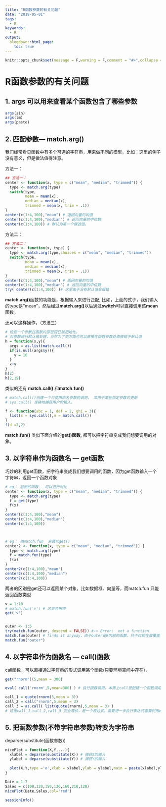 ```yaml
---
title: "R函数参数的有关问题"
date: "2019-05-01"
tags:
  - R
keywords:
  - R
output:
  blogdown::html_page:
    toc: true
---
```


```r
knitr::opts_chunk$set(message = F,warning = F,comment = "#>",collapse = TRUE)
```

# R函数参数的有关问题

##  1. args 可以用来查看某个函数包含了哪些参数

```r
args(sin)
args(lm)
args(paste)
```

## 2. 匹配参数--- match.arg()

我们经常看见函数中有多个可选的字符串，用来做不同的模型，比如：这里的例子没有意义，但是做法值得注意。

方法一：

```r
## 方法一：
center <- function(x, type = c("mean", "median", "trimmed")) {
  type <- match.arg(type)
  switch(type,
         mean = mean(x),
         median = median(x),
         trimmed = mean(x, trim = .1))
}
center(c(1:4,100),"mean") # 返回向量的均值
center(c(1:4,100),"median") # 返回向量的中位数
center(c(1:4,100)) # 默认为第一个候选值，
```

方法二：

```r
## 方法二：
center <- function(x, type) {
  type <- match.arg(type,choices = c("mean", "median", "trimmed"))
  switch(type,
         mean = mean(x),
         median = median(x),
         trimmed = mean(x, trim = .1))
}
center(c(1:4,100),"mean") # 返回向量的均值
center(c(1:4,100),"median") # 返回向量的中位数
try( center(c(1:4,100)) )# 这里由于没有默认值会报错


```

**match.arg()**函数的功能是，根据输入来进行匹配, 比如，上面的式子，我们输入的type是"mean"，然后经过**match.arg()**以后通过**switch**可以直接调用该**mean**函数。

还可以这样操作，（方法三）

```r
# 检查一个参数在函数内部是否已被初始化。
# 对参数进行默认值处理，当然为了更方面也可以直接在函数参数处直接赋予默认值
h = function(x,y){
  args = as.list(match.call())
  if(is.null(args$y)){
    y = 10
  }
  x+y
}
h(2)
h(2,19)
```

 类似的还有 **match.call()** 和**match.fun()**

```r
# match.call()创建一个只使用命名参数的调用， 常用于某些指定参数的更新
# sys.call() 准确地捕获用户的输入。

f <- function(abc = 1, def = 2, ghi = 3){
  list(s = sys.call(),m = match.call())
}
f(d =2,2)

```

**match.fun()** 类似下面介绍的**get()函数**, 都可以把字符串变成我们想要调用的对象。

## 3. 以字符串作为函数名 — get函数

巧妙的利用get函数，把字符串变成我们想要调用的函数，因为get函数输入一个字符串，返回一个函数对象

```r
# eg： 前面的函数---可以进行对比
center <- function(x, type = c("mean", "median", "trimmed")) {
  type <- match.arg(type)
  f = get(type)
  f(x)
}
center(c(1:4,100),"mean")
center(c(1:4,100),"median")
center(c(1:4,100))



# eg： 用match.fun  来替代get()
center2 <- function(x, type = c("mean", "median", "trimmed")) {
  type <- match.arg(type)
  f = match.fun(type)
  f(x)
}
center2(c(1:4,100),"mean")
center2(c(1:4,100),"median")
center2(c(1:4,100))


```

两者的区别是get还可以返回某个对象，比如数据框、向量等，而match.fun 只能返回函数类型

```r
v = 1:10
# match.fun('v') # 这里会报错
get('v')


outer <- 1:5
try(match.fun(outer, descend = FALSE)) #-> Error:  not a function
match.fun(outer) # finds it anyway，由于outer是R内部的函数，只不过现在被覆盖了，但是还是能找到
match.fun("outer")

```



## 4. 以字符串作为函数名 — call()函数

call函数，可以直接通过字符串的形式调用某个函数(只要环境空间中存在)，

```r
get("rnorm")(5,mean = 300)

eval( call('rnorm',5,mean=300) ) # 执行函数调用，本质上call是创建一个函数调用，最后通过eval进行执行

call_1 = quote(rnorm(5,mean = 3))
call_2 = call("rnorm",5,mean = 3)
call_3 = as.call( list(quote(rnorm),5,mean = 3) )
# 这里call_1,call_2,call_3 完全等价，是一个表达式。需要进一步执行表达式需要利用eval来执行。
```



## 5. 把函数参数(不带字符串参数)转变为字符串

deparse(substitute(函数参数)) 

```r
nicePlot = function(X,Y,...){
  xlabel = deparse(substitute(X)) # 捕获X的输入
  ylabel = deparse(substitute(Y)) # 捕获Y的输入
  
  plot(X,Y,type ='o',xlab = xlabel,ylab = ylabel,main = paste(xlabel,ylabel,sep = '--'), ...)
}

Date = 1:7
Sales = c(100,120,150,130,160,210,120)
nicePlot(Date,Sales,col='red')

```

```r
sessionInfo()
```